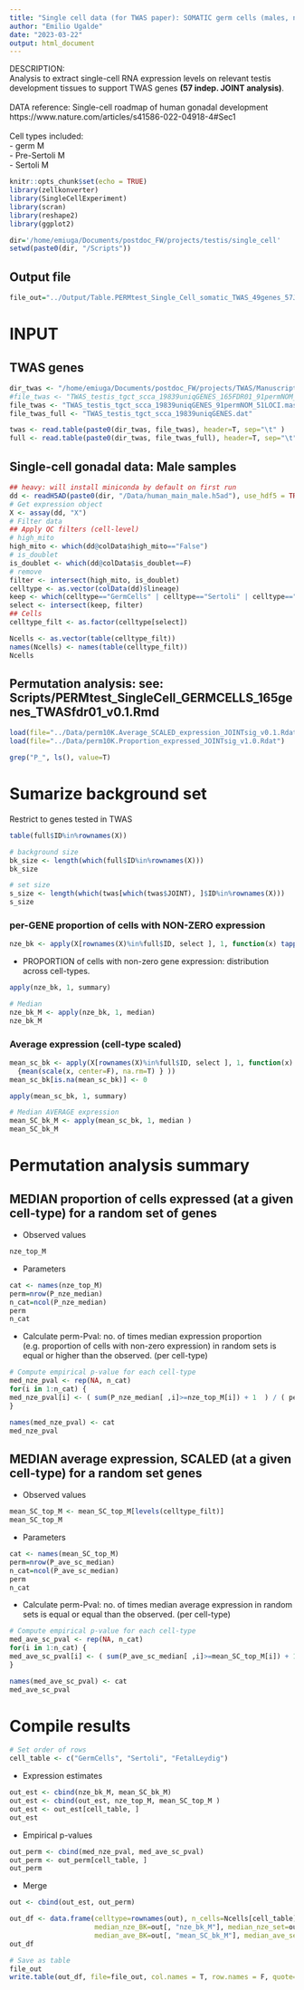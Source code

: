 ```yaml
---
title: "Single cell data (for TWAS paper): SOMATIC germ cells (males, n=22)"
author: "Emilio Ugalde"
date: "2023-03-22"
output: html_document
---
```


DESCRIPTION: \
Analysis to extract single-cell RNA expression levels on relevant testis development tissues to support TWAS genes **(57 indep. JOINT analysis)**. \
\
DATA reference: Single-cell roadmap of human gonadal development \
https://www.nature.com/articles/s41586-022-04918-4#Sec1 \
\
Cell types included: \
- germ M \
- Pre-Sertoli M \
- Sertoli M \


```r
knitr::opts_chunk$set(echo = TRUE)
library(zellkonverter)
library(SingleCellExperiment)
library(scran)
library(reshape2)
library(ggplot2)
```

```r
dir='/home/emiuga/Documents/postdoc_FW/projects/testis/single_cell'
setwd(paste0(dir, "/Scripts"))
```

## Output file
```r
file_out="../Output/Table.PERMtest_Single_Cell_somatic_TWAS_49genes_57JOINTsig_v1.0.txt"
```

# INPUT

## TWAS genes
```r
dir_twas <- "/home/emiuga/Documents/postdoc_FW/projects/TWAS/Manuscript/Draft/Results_20230203/"
#file_twas <- "TWAS_testis_tgct_scca_19839uniqGENES_165FDR01_91permNOM_51LOCI.master_ANNOT.dat"
file_twas <- "TWAS_testis_tgct_scca_19839uniqGENES_91permNOM_51LOCI.master_ANNOT.dat"
file_twas_full <- "TWAS_testis_tgct_scca_19839uniqGENES.dat"
```
```r
twas <- read.table(paste0(dir_twas, file_twas), header=T, sep="\t" )
full <- read.table(paste0(dir_twas, file_twas_full), header=T, sep="\t" )
```

## Single-cell gonadal data: Male samples
```r
## heavy: will install miniconda by default on first run
dd <- readH5AD(paste0(dir, "/Data/human_main_male.h5ad"), use_hdf5 = TRUE) 
# Get expression object
X <- assay(dd, "X")
# Filter data
## Apply QC filters (cell-level)
# high_mito 
high_mito <- which(dd@colData$high_mito=="False")
# is_doublet
is_doublet <- which(dd@colData$is_doublet==F)
# remove
filter <- intersect(high_mito, is_doublet)
celltype <- as.vector(colData(dd)$lineage)
keep <- which(celltype=="GermCells" | celltype=="Sertoli" | celltype=="FetalLeydig" )
select <- intersect(keep, filter)
## Cells
celltype_filt <- as.factor(celltype[select])
```

```r
Ncells <- as.vector(table(celltype_filt))
names(Ncells) <- names(table(celltype_filt))
Ncells
```

## Permutation analysis: see: Scripts/PERMtest_SingleCell_GERMCELLS_165genes_TWASfdr01_v0.1.Rmd \
```r
load(file="../Data/perm10K.Average_SCALED_expression_JOINTsig_v0.1.Rdat")
load(file="../Data/perm10K.Proportion_expressed_JOINTsig_v1.0.Rdat")
```

```r
grep("P_", ls(), value=T)
```


\newpage
# Sumarize background set

Restrict to genes tested in TWAS 
```r
table(full$ID%in%rownames(X))
```
```r
# background size
bk_size <- length(which(full$ID%in%rownames(X)))
bk_size
```
```r
# set size
s_size <- length(which(twas[which(twas$JOINT), ]$ID%in%rownames(X)))
s_size
```


### per-GENE proportion of cells with NON-ZERO expression
```r
nze_bk <- apply(X[rownames(X)%in%full$ID, select ], 1, function(x) tapply(x, celltype_filt, function(x) {length(x[x>0])/length(x)*100 } ))
```

- PROPORTION of cells with non-zero gene expression: distribution across cell-types.
```r
apply(nze_bk, 1, summary)
```
```r
# Median
nze_bk_M <- apply(nze_bk, 1, median)
nze_bk_M
```
### Average expression (cell-type scaled)
```r
mean_sc_bk <- apply(X[rownames(X)%in%full$ID, select ], 1, function(x) tapply(x, celltype_filt, function(x) 
  {mean(scale(x, center=F), na.rm=T) } ))
mean_sc_bk[is.na(mean_sc_bk)] <- 0
```
```r
apply(mean_sc_bk, 1, summary)
```
```r
# Median AVERAGE expression
mean_SC_bk_M <- apply(mean_sc_bk, 1, median ) 
mean_SC_bk_M
```

\newpage
# Permutation analysis summary


## MEDIAN proportion of cells expressed (at a given cell-type) for a random set of  genes

- Observed values
```r
nze_top_M
```

- Parameters
```r
cat <- names(nze_top_M)
perm=nrow(P_nze_median)
n_cat=ncol(P_nze_median)
perm
n_cat
```

- Calculate perm-Pval: no. of times median expression proportion (e.g. proportion of cells with non-zero expression) in random sets is equal or higher than the observed. (per cell-type)
```r
# Compute empirical p-value for each cell-type
med_nze_pval <- rep(NA, n_cat)
for(i in 1:n_cat) {
med_nze_pval[i] <- ( sum(P_nze_median[ ,i]>=nze_top_M[i]) + 1  ) / ( perm+1 )
}
```
```r
names(med_nze_pval) <- cat
med_nze_pval
```


## MEDIAN average expression, SCALED (at a given cell-type) for a random set genes

- Observed values
```r
mean_SC_top_M <- mean_SC_top_M[levels(celltype_filt)]
mean_SC_top_M
```

- Parameters
```r
cat <- names(mean_SC_top_M)
perm=nrow(P_ave_sc_median)
n_cat=ncol(P_ave_sc_median)
perm
n_cat
```

- Calculate perm-Pval: no. of times median average expression in random sets is equal or equal than the observed. (per cell-type)

```r
# Compute empirical p-value for each cell-type
med_ave_sc_pval <- rep(NA, n_cat)
for(i in 1:n_cat) {
med_ave_sc_pval[i] <- ( sum(P_ave_sc_median[ ,i]>=mean_SC_top_M[i]) + 1  ) / ( perm+1 )
}
```
```r
names(med_ave_sc_pval) <- cat
med_ave_sc_pval
```
\newpgae
# Compile results

```r
# Set order of rows
cell_table <- c("GermCells", "Sertoli", "FetalLeydig")
```

- Expression estimates 
```r
out_est <- cbind(nze_bk_M, mean_SC_bk_M)
out_est <- cbind(out_est, nze_top_M, mean_SC_top_M )
out_est <- out_est[cell_table, ]
out_est
```
- Empirical p-values
```r
out_perm <- cbind(med_nze_pval, med_ave_sc_pval)
out_perm <- out_perm[cell_table, ]
out_perm
```

- Merge
```r
out <- cbind(out_est, out_perm)

out_df <- data.frame(celltype=rownames(out), n_cells=Ncells[cell_table], Ngenes_BK=bk_size, Ngenes_set=s_size, 
                     median_nze_BK=out[, "nze_bk_M"], median_nze_set=out[, "nze_top_M"], median_nze.P=out[, "med_nze_pval"],
                     median_ave_BK=out[, "mean_SC_bk_M"], median_ave_set=out[, "mean_SC_top_M"], median_ave.P=out[, "med_ave_sc_pval"])
out_df
```

```r
# Save as table
file_out
write.table(out_df, file=file_out, col.names = T, row.names = F, quote=F, sep="\t" )
```
































